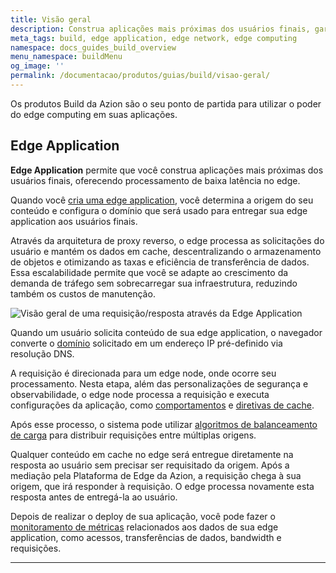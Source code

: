 ```yaml
---
title: Visão geral
description: Construa aplicações mais próximas dos usuários finais, garantindo processamento de baixa latência no edge.
meta_tags: build, edge application, edge network, edge computing
namespace: docs_guides_build_overview
menu_namespace: buildMenu
og_image: ''
permalink: /documentacao/produtos/guias/build/visao-geral/
---
```



Os produtos Build da Azion são o seu ponto de partida para utilizar o poder do edge computing em suas aplicações.

## Edge Application

**Edge Application** permite que você construa aplicações mais próximas dos usuários finais, oferecendo processamento de baixa latência no edge. 

Quando você [cria uma edge application](/pt-br/documentacao/produtos/comecar-com-um-template/), você determina a origem do seu conteúdo e configura o domínio que será usado para entregar sua edge application aos usuários finais.

<LinkButton link="/pt-br/documentacao/produtos/edge-application/" outlined text="Ir para a documentação de Edge Application" />

Através da arquitetura de proxy reverso, o edge processa as solicitações do usuário e mantém os dados em cache, descentralizando o armazenamento de objetos e otimizando as taxas e eficiência de transferência de dados. Essa escalabilidade permite que você se adapte ao crescimento da demanda de tráfego sem sobrecarregar sua infraestrutura, reduzindo também os custos de manutenção.

![Visão geral de uma requisição/resposta através da Edge Application](/assets/docs/images/uploads/edge-app-overview.png)

Quando um usuário solicita conteúdo de sua edge application, o navegador converte o [domínio](/pt-br/documentacao/produtos/build/edge-application/domains/) solicitado em um endereço IP pré-definido via resolução DNS.

A requisição é direcionada para um edge node, onde ocorre seu processamento. Nesta etapa, além das personalizações de segurança e observabilidade, o edge node processa a requisição e executa configurações da aplicação, como [comportamentos](/pt-br/documentacao/produtos/build/edge-application/rules-engine/) e [diretivas de cache](/pt-br/documentacao/produtos/build/edge-application/cache-settings/).

Após esse processo, o sistema pode utilizar [algoritmos de balanceamento de carga](/pt-br/documentacao/produtos/build/edge-application/load-balancer/) para distribuir requisições entre múltiplas origens.

Qualquer conteúdo em cache no edge será entregue diretamente na resposta ao usuário sem precisar ser requisitado da origem. Após a mediação pela Plataforma de Edge da Azion, a requisição chega à sua origem, que irá responder à requisição. O edge processa novamente esta resposta antes de entregá-la ao usuário.

Depois de realizar o deploy de sua aplicação, você pode fazer o [monitoramento de métricas](/pt-br/documentacao/produtos/observe/real-time-metrics/#build) relacionados aos dados de sua edge application, como acessos, transferências de dados, bandwidth e requisições.



---

